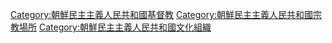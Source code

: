 [[Category:朝鮮民主主義人民共和國基督教|Category:朝鮮民主主義人民共和國基督教]]
[[Category:朝鮮民主主義人民共和國宗教場所|Category:朝鮮民主主義人民共和國宗教場所]]
[[Category:朝鮮民主主義人民共和國文化組織|Category:朝鮮民主主義人民共和國文化組織]]